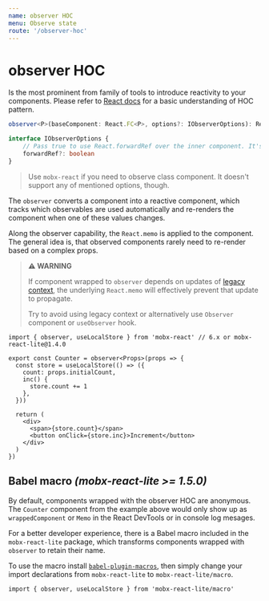 ```yaml
---
name: observer HOC
menu: Observe state
route: '/observer-hoc'
---
```


# observer HOC

Is the most prominent from family of tools to introduce reactivity to your components. Please refer to [React docs](https://reactjs.org/docs/higher-order-components.html) for a basic understanding of HOC pattern.

```ts
observer<P>(baseComponent: React.FC<P>, options?: IObserverOptions): React.FC<P>

interface IObserverOptions {
    // Pass true to use React.forwardRef over the inner component. It's false by the default.
    forwardRef?: boolean
}
```

> Use `mobx-react` if you need to observe class component. It doesn't support any of mentioned options, though.

The `observer` converts a component into a reactive component, which tracks which observables are used automatically and re-renders the component when one of these values changes.

Along the observer capability, the `React.memo` is applied to the component. The general idea is, that observed components rarely need to re-render based on a complex props.

> **⚠ WARNING**
>
> If component wrapped to `observer` depends on updates of [legacy context](https://reactjs.org/docs/legacy-context.html), the underlying `React.memo` will effectively prevent that update to propagate.
>
> Try to avoid using legacy context or alternatively use `Observer` component or `useObserver` hook.

```tsx
import { observer, useLocalStore } from 'mobx-react' // 6.x or mobx-react-lite@1.4.0

export const Counter = observer<Props>(props => {
  const store = useLocalStore(() => ({
    count: props.initialCount,
    inc() {
      store.count += 1
    },
  }))

  return (
    <div>
      <span>{store.count}</span>
      <button onClick={store.inc}>Increment</button>
    </div>
  )
})
```

## Babel macro _(mobx-react-lite >= 1.5.0)_

By default, components wrapped with the observer HOC are anonymous. The `Counter` component from the example above would only
show up as `wrappedComponent` or `Memo` in the React DevTools or in console log mesages.

For a better developer experience, there is a Babel macro included in the `mobx-react-lite` package, which
transforms components wrapped with `observer` to retain their name.

To use the macro install [`babel-plugin-macros`](https://github.com/kentcdodds/babel-plugin-macros),
then simply change your import declarations from `mobx-react-lite` to `mobx-react-lite/macro`.

```tsx
import { observer, useLocalStore } from 'mobx-react-lite/macro'
```
